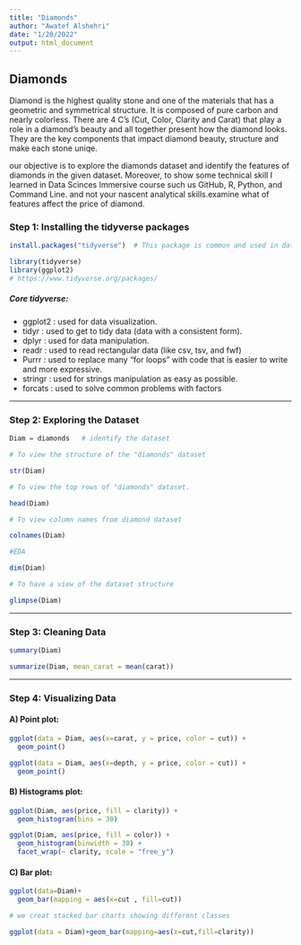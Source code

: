 ```yaml
---
title: "Diamonds"
author: "Awatef Alshehri"
date: "1/20/2022"
output: html_document
---
```


## Diamonds

Diamond is the highest quality stone and one of the materials that has a geometric and symmetrical structure. It is composed of pure carbon and nearly colorless. There are 4 C’s (Cut, Color, Clarity and Carat) that play a role in a diamond’s beauty and all together present how the diamond looks. They are the key components that impact diamond beauty, structure and make each stone uniqe. 

our objective is to explore the diamonds dataset and identify the features of diamonds in the given dataset. Moreover, to show some technical skill I learned in Data Scinces Immersive course such us GitHub, R, Python, and Command Line.   and not your nascent analytical skills.examine what of features affect the price of diamond. 

### Step 1: Installing the tidyverse packages

```r
install.packages("tidyverse")  # This package is common and used in data analysis.

```


```r

library(tidyverse)
library(ggplot2)
# https://www.tidyverse.org/packages/

```

##### Core tidyverse: 

- ggplot2 : used for data visualization.
- tidyr   : used to get to tidy data (data with a consistent form).
- dplyr   : used for data manipulation.
- readr   : used to read rectangular data (like csv, tsv, and fwf)
- Purrr   : used to replace many "for loops" with code that is easier to write and more expressive.
- stringr : used for strings manipulation as easy as possible.
- forcats : used to solve common problems with factors

-----------------------------------------------------------------

### Step 2: Exploring the Dataset

```r
Diam = diamonds   # identify the dataset
```


```r
# To view the structure of the "diamonds" dataset

str(Diam)
```


```r
# To view the top rows of "diamonds" dataset.

head(Diam)

```

```r
# To view column names from diamond dataset

colnames(Diam)

```


```r
#EDA 

dim(Diam)

# To have a view of the dataset structure

glimpse(Diam) 

```

-----------------------------------------------------------------

### Step 3: Cleaning Data

```r

summary(Diam)

```


```r

summarize(Diam, mean_carat = mean(carat))

```


----------------------------------------------------------------- 

### Step 4: Visualizing Data

#### A) Point plot:

```r

ggplot(data = Diam, aes(x=carat, y = price, color = cut)) +
  geom_point()

```

```r

ggplot(data = Diam, aes(x=depth, y = price, color = cut)) +
  geom_point()

```

#### B) Histograms plot:

```r

ggplot(Diam, aes(price, fill = clarity)) +
  geom_histogram(bins = 30)
```

```r

ggplot(Diam, aes(price, fill = color)) + 
  geom_histogram(binwidth = 30) + 
  facet_wrap(~ clarity, scale = "free_y")
```


#### C) Bar plot:

```r
ggplot(data=Diam)+
  geom_bar(mapping = aes(x=cut , fill=cut))
```

```r
# we creat stacked bar charts showing different classes

ggplot(data = Diam)+geom_bar(mapping=aes(x=cut,fill=clarity))

```






